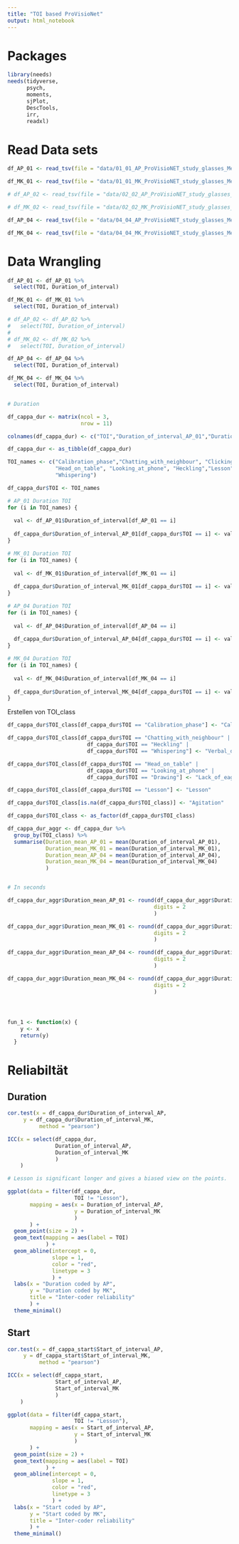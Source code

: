 ```yaml
---
title: "TOI based ProVisioNet"
output: html_notebook
---
```


# Packages

```r
library(needs)
needs(tidyverse,
      psych,
      moments,
      sjPlot,
      DescTools,
      irr,
      readxl)
```

# Read Data sets

```r
df_AP_01 <- read_tsv(file = "data/01_01_AP_ProVisioNET_study_glasses_Metrics_Intervall based.tsv")

df_MK_01 <- read_tsv(file = "data/01_01_MK_ProVisioNET_study_glasses_Metrics_Intervall based.tsv")

# df_AP_02 <- read_tsv(file = "data/02_02_AP_ProVisioNET_study_glasses_Metrics_Intervall based.tsv")

# df_MK_02 <- read_tsv(file = "data/02_02_MK_ProVisioNET_study_glasses_Metrics_Intervall based.tsv")

df_AP_04 <- read_tsv(file = "data/04_04_AP_ProVisioNET_study_glasses_Metrics_Intervall based.tsv")

df_MK_04 <- read_tsv(file = "data/04_04_MK_ProVisioNET_study_glasses_Metrics_Intervall based.tsv")

```

# Data Wrangling

```r

df_AP_01 <- df_AP_01 %>% 
  select(TOI, Duration_of_interval)

df_MK_01 <- df_MK_01 %>% 
  select(TOI, Duration_of_interval)

# df_AP_02 <- df_AP_02 %>% 
#   select(TOI, Duration_of_interval)
# 
# df_MK_02 <- df_MK_02 %>% 
#   select(TOI, Duration_of_interval)

df_AP_04 <- df_AP_04 %>% 
  select(TOI, Duration_of_interval)

df_MK_04 <- df_MK_04 %>% 
  select(TOI, Duration_of_interval)


# Duration

df_cappa_dur <- matrix(ncol = 3,
                       nrow = 11)

colnames(df_cappa_dur) <- c("TOI","Duration_of_interval_AP_01","Duration_of_interval_MK_01")

df_cappa_dur <- as_tibble(df_cappa_dur)

TOI_names <- c("Calibration_phase","Chatting_with_neighbour", "Clicking_pen","Drawing", "Drumming_with_hands",
               "Head_on_table", "Looking_at_phone", "Heckling","Lesson","Snipping_with_fingers",
               "Whispering")

df_cappa_dur$TOI <- TOI_names

# AP_01 Duration TOI
for (i in TOI_names) {
  
  val <- df_AP_01$Duration_of_interval[df_AP_01 == i]
  
  df_cappa_dur$Duration_of_interval_AP_01[df_cappa_dur$TOI == i] <- val
}

# MK_01 Duration TOI
for (i in TOI_names) {
  
  val <- df_MK_01$Duration_of_interval[df_MK_01 == i]
  
  df_cappa_dur$Duration_of_interval_MK_01[df_cappa_dur$TOI == i] <- val
}

# AP_04 Duration TOI
for (i in TOI_names) {
  
  val <- df_AP_04$Duration_of_interval[df_AP_04 == i]
  
  df_cappa_dur$Duration_of_interval_AP_04[df_cappa_dur$TOI == i] <- val
}

# MK_04 Duration TOI
for (i in TOI_names) {
  
  val <- df_MK_04$Duration_of_interval[df_MK_04 == i]
  
  df_cappa_dur$Duration_of_interval_MK_04[df_cappa_dur$TOI == i] <- val
}

```

Erstellen von TOI_class
```r
df_cappa_dur$TOI_class[df_cappa_dur$TOI == "Calibration_phase"] <- "Calibration_phase"

df_cappa_dur$TOI_class[df_cappa_dur$TOI == "Chatting_with_neighbour" |
                         df_cappa_dur$TOI == "Heckling" |
                         df_cappa_dur$TOI == "Whispering"] <- "Verbal_disruption"

df_cappa_dur$TOI_class[df_cappa_dur$TOI == "Head_on_table" |
                         df_cappa_dur$TOI == "Looking_at_phone" |
                         df_cappa_dur$TOI == "Drawing"] <- "Lack_of_eagerness"

df_cappa_dur$TOI_class[df_cappa_dur$TOI == "Lesson"] <- "Lesson"

df_cappa_dur$TOI_class[is.na(df_cappa_dur$TOI_class)] <- "Agitation"

df_cappa_dur$TOI_class <- as_factor(df_cappa_dur$TOI_class)

df_cappa_dur_aggr <- df_cappa_dur %>%
  group_by(TOI_class) %>%
  summarise(Duration_mean_AP_01 = mean(Duration_of_interval_AP_01),
            Duration_mean_MK_01 = mean(Duration_of_interval_MK_01),
            Duration_mean_AP_04 = mean(Duration_of_interval_AP_04),
            Duration_mean_MK_04 = mean(Duration_of_interval_MK_04)
            )


# In seconds

df_cappa_dur_aggr$Duration_mean_AP_01 <- round(df_cappa_dur_aggr$Duration_mean_AP_01/1000,
                                              digits = 2
                                              )

df_cappa_dur_aggr$Duration_mean_MK_01 <- round(df_cappa_dur_aggr$Duration_mean_MK_01/1000,
                                              digits = 2
                                              )

df_cappa_dur_aggr$Duration_mean_AP_04 <- round(df_cappa_dur_aggr$Duration_mean_AP_04/1000,
                                              digits = 2
                                              )

df_cappa_dur_aggr$Duration_mean_MK_04 <- round(df_cappa_dur_aggr$Duration_mean_MK_04/1000,
                                              digits = 2
                                              )



```



#
```r
fun_1 <- function(x) {
    y <- x
    return(y)
  }
```


# Reliabiltät

## Duration

```r
cor.test(x = df_cappa_dur$Duration_of_interval_AP,
     y = df_cappa_dur$Duration_of_interval_MK,
          method = "pearson")

ICC(x = select(df_cappa_dur,
               Duration_of_interval_AP,
               Duration_of_interval_MK
               )
    )

# Lesson is significant longer and gives a biased view on the points.

ggplot(data = filter(df_cappa_dur,
                     TOI != "Lesson"),
       mapping = aes(x = Duration_of_interval_AP,
                     y = Duration_of_interval_MK
                     )
       ) +
  geom_point(size = 2) +
  geom_text(mapping = aes(label = TOI)
            ) +
  geom_abline(intercept = 0,
              slope = 1,
              color = "red",
              linetype = 3
              ) +
  labs(x = "Duration coded by AP",
       y = "Duration coded by MK",
       title = "Inter-coder reliability"
       ) +
  theme_minimal()
```

## Start

```r
cor.test(x = df_cappa_start$Start_of_interval_AP,
     y = df_cappa_start$Start_of_interval_MK,
          method = "pearson")

ICC(x = select(df_cappa_start,
               Start_of_interval_AP,
               Start_of_interval_MK
               )
    )

ggplot(data = filter(df_cappa_start,
                     TOI != "Lesson"),
       mapping = aes(x = Start_of_interval_AP,
                     y = Start_of_interval_MK
                     )
       ) +
  geom_point(size = 2) +
  geom_text(mapping = aes(label = TOI)
            ) +
  geom_abline(intercept = 0,
              slope = 1,
              color = "red",
              linetype = 3
              ) +
  labs(x = "Start coded by AP",
       y = "Start coded by MK",
       title = "Inter-coder reliability"
       ) +
  theme_minimal()
```

